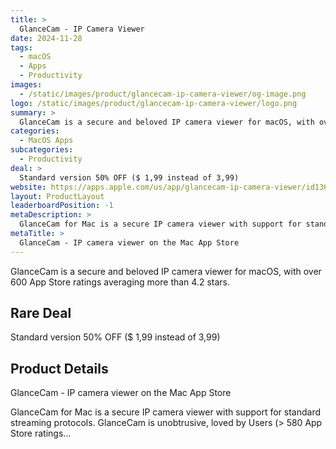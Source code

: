 ```yaml
---
title: >
  GlanceCam - IP Camera Viewer
date: 2024-11-28
tags:
  - macOS
  - Apps
  - Productivity
images:
  - /static/images/product/glancecam-ip-camera-viewer/og-image.png
logo: /static/images/product/glancecam-ip-camera-viewer/logo.png
summary: >
  GlanceCam is a secure and beloved IP camera viewer for macOS, with over 600 App Store ratings averaging more than 4.2 stars.
categories:
  - MacOS Apps
subcategories:
  - Productivity
deal: >
  Standard version 50% OFF ($ 1,99 instead of 3,99)
website: https://apps.apple.com/us/app/glancecam-ip-camera-viewer/id1360797896
layout: ProductLayout
leaderboardPosition: -1
metaDescription: >
  GlanceCam for Mac is a secure IP camera viewer with support for standard streaming protocols. GlanceCam is unobtrusive, loved by Users (> 580 App Store ratings…
metaTitle: >
  ‎GlanceCam - IP camera viewer on the Mac App Store
---
```

GlanceCam is a secure and beloved IP camera viewer for macOS, with over 600 App Store ratings averaging more than 4.2 stars.

## Rare Deal

Standard version 50% OFF ($ 1,99 instead of 3,99)

## Product Details

‎GlanceCam - IP camera viewer on the Mac App Store

GlanceCam for Mac is a secure IP camera viewer with support for standard streaming protocols. GlanceCam is unobtrusive, loved by Users (> 580 App Store ratings…
